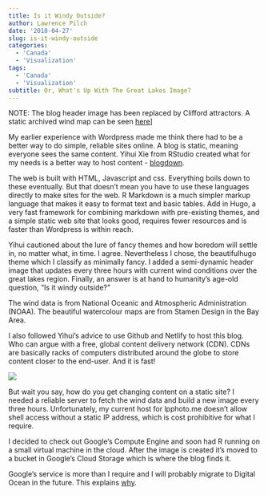 ```yaml
---
title: Is it Windy Outside?
author: Lawrence Pilch
date: '2018-04-27'
slug: is-it-windy-outside
categories:
  - 'Canada'
  - 'Visualization'
tags:
  - 'Canada'
  - 'Visualization'
subtitle: Or, What's Up With The Great Lakes Image?
---
```

NOTE: The blog header image has been replaced by Clifford attractors. A static archived wind map can be seen [here](/img/windmap.png)]

My earlier experience with Wordpress made me think there had to be a better way to do simple, reliable sites online. A blog is static, meaning everyone sees the same content. Yihui Xie from RStudio created what for my needs is a better way to host content - [blogdown](https://bookdown.org/yihui/blogdown/).

The web is built with HTML, Javascript and css. Everything boils down to these eventually. But that doesn’t mean you have to use these languages directly to make sites for the web. R Markdown is a much simpler markup language that makes it easy to format text and basic tables. Add in Hugo, a very fast framework for combining markdown with pre-existing themes, and a simple static web site that looks good, requires fewer resources and is faster than Wordpress is within reach. 

Yihui cautioned about the lure of fancy themes and how boredom will settle in, no matter what, in time. I agree. Nevertheless I chose, the beautifulhugo theme which I classify as minimally fancy. I added a semi-dynamic header image that updates every three hours with current wind conditions over the great lakes region. Finally, an answer is at hand to humanity’s age-old question, “Is it windy outside?”

The wind data is from National Oceanic and Atmospheric Administration (NOAA). The beautiful watercolour maps are from Stamen Design in the Bay Area.

I also followed Yihui’s advice to use Github and Netlify to host this blog. Who can argue with a free, global content delivery network (CDN). CDNs are basically racks of computers distributed around the globe to store content closer to the end-user. And it is fast!

![](/img/netlify_speed_test.png)  

But wait you say, how do you get changing content on a static site? I needed a reliable server to fetch the wind data and build a new image every three hours. Unfortunately, my current host for lpphoto.me doesn’t allow shell access without a static IP address, which is cost prohibitive for what I require. 

I decided to check out Google’s Compute Engine and soon had R running on a small virtual machine in the cloud. After the image is created it’s moved to a bucket in Google’s Cloud Storage which is where the blog finds it.

Google’s service is more than I require and I will probably migrate to Digital Ocean in the future. This explains [why](https://thehftguy.com/2016/06/08/choosing-a-cloud-provider-amazon-aws-ec2-vs-google-compute-engine-vs-microsoft-azure-vs-ibm-softlayer-vs-linode-vs-digitalocean-vs-ovh-vs-hertzner/).